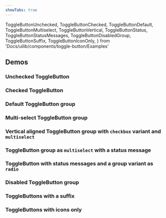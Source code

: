 ```yaml
---
showTabs: true
---
```


  ToggleButtonUnchecked,
  ToggleButtonChecked,
  ToggleButtonDefault,
  ToggleButtonMultiselect,
  ToggleButtonVertical,
  ToggleButtonStatus,
  ToggleButtonStatusMessages,
  ToggleButtonDisabledGroup,
  ToggleButtonSuffix,
  ToggleButtonIconOnly,
} from 'Docs/uilib/components/toggle-button/Examples'

## Demos

### Unchecked ToggleButton

<ToggleButtonUnchecked />

### Checked ToggleButton

<ToggleButtonChecked />

### Default ToggleButton group

<ToggleButtonDefault />

### Multi-select ToggleButton group

<ToggleButtonMultiselect />

### Vertical aligned ToggleButton group with `checkbox` variant and `multiselect`

<ToggleButtonVertical />

### ToggleButton group as `multiselect` with a status message

<ToggleButtonStatus />

### ToggleButton with status messages and a group variant as `radio`

<ToggleButtonStatusMessages />

### Disabled ToggleButton group

<ToggleButtonDisabledGroup />

### ToggleButtons with a suffix

<ToggleButtonSuffix />

### ToggleButtons with icons only

<ToggleButtonIconOnly />
